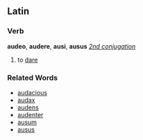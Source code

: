 ==Latin==
===Verb===
'''audeo''', '''audere''', '''ausi''', '''ausus''' ''[[Wiktionary Appendix:Latin second conjugation|2nd conjugation]]''

#to [[dare]]

===Related Words===
*[[audacious]]
*[[audax]]
*[[audens]]
*[[audenter]]
*[[ausum]]
*[[ausus]]